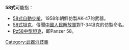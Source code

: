 '''58式'''可能指：
*[[58式自動步槍|58式自動步槍]]，1958年朝鮮仿製AK-47的武器。
*[[T-34坦克在中華人民共和國|58式坦克]]，傳聞[[中國人民解放軍|中國人民解放軍]]對T-34坦克的仿製命名。
*[[Pz58中型坦克|Pz58中型坦克]]，即Panzer 58。
{{Disambiguation|Cat=数字中文混合消歧义}}
[[Category:武器消歧義|Category:武器消歧義]]